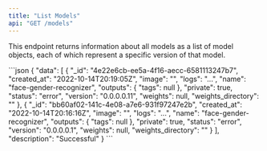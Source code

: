 ```yaml
---
title: "List Models"
api: "GET /models"
---
```


This endpoint returns information about all models as a list of model objects, each of which represent a specific version of that model.

<ResponseExample>
```json
{
  "data": [
    {
      "_id": "4e22e6cb-ee5a-4f16-aecc-6581113247b7",
      "created_at": "2022-10-14T20:19:05Z",
      "image": "",
      "logs": "...",
      "name": "face-gender-recognizer",
      "outputs": {
        "tags": null
      },
      "private": true,
      "status": "error",
      "version": "0.0.0.0.11",
      "weights": null,
      "weights_directory": ""
    },
    {
      "_id": "bb60af02-141c-4e08-a7e6-931f97247e2b",
      "created_at": "2022-10-14T20:16:16Z",
      "image": "",
      "logs": "...",
      "name": "face-gender-recognizer",
      "outputs": {
        "tags": null
      },
      "private": true,
      "status": "error",
      "version": "0.0.0.0.1",
      "weights": null,
      "weights_directory": ""
    }
  ],
  "description": "Successful"
}
```
</ResponseExample>
